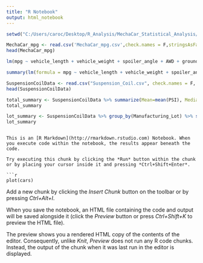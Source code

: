 ```yaml
---
title: "R Notebook"
output: html_notebook
---
```

```r
setwd("C:/Users/caroc/Desktop/R_Analysis/MechaCar_Statistical_Analysis/R_Analysis")
```
```r
MechaCar_mpg <- read.csv('MechaCar_mpg.csv',check.names = F,stringsAsFactors = F) # read in csv
head(MechaCar_mpg)
```
```r
lm(mpg ~ vehicle_length + vehicle_weight + spoiler_angle + AWD + ground_clearance, data=MechaCar_mpg) # perform linear regression on MechaCar_mpg data
```
```r
summary(lm(formula = mpg ~ vehicle_length + vehicle_weight + spoiler_angle + AWD + ground_clearance, data = MechaCar_mpg))
```
```r
SuspensionCoilData <- read.csv("Suspension_Coil.csv", check.names = F, stringsAsFactors = F) # read in Suspension_Coil.csv
head(SuspensionCoilData)
```
```r
total_summary <- SuspensionCoilData %>% summarize(Mean=mean(PSI), Median=median(PSI), Variance=var(PSI),SD=sd(PSI), .groups = 'keep') #create total summary table
total_summary
```
```r
lot_summary <- SuspensionCoilData %>% group_by(Manufacturing_Lot) %>% summarize(Mean=mean(PSI),Median=median(PSI),Variance=var(PSI),SD=sd(PSI), .groups = 'keep') #create lot summary table
lot_summary
```

```

This is an [R Markdown](http://rmarkdown.rstudio.com) Notebook. When you execute code within the notebook, the results appear beneath the code. 

Try executing this chunk by clicking the *Run* button within the chunk or by placing your cursor inside it and pressing *Ctrl+Shift+Enter*. 

```r
plot(cars)
```

Add a new chunk by clicking the *Insert Chunk* button on the toolbar or by pressing *Ctrl+Alt+I*.

When you save the notebook, an HTML file containing the code and output will be saved alongside it (click the *Preview* button or press *Ctrl+Shift+K* to preview the HTML file).

The preview shows you a rendered HTML copy of the contents of the editor. Consequently, unlike *Knit*, *Preview* does not run any R code chunks. Instead, the output of the chunk when it was last run in the editor is displayed.
